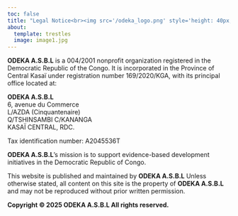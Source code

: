```yaml
---
toc: false
title: "Legal Notice<br><img src='/odeka_logo.png' style='height: 40px; margin-right: 0px; margin-left: 0px;'>"
about:
  template: trestles
  image: image1.jpg
---
```


**ODEKA A.S.B.L** is a 004/2001 nonprofit organization registered in the Democratic Republic of the Congo. It is incorporated in the Province of Central Kasaï under registration number 169/2020/KGA, with its principal office located at:

**ODEKA A.S.B.L**<br>
6, avenue du Commerce<br>
L/AZDA (Cinquantenaire)<br>
Q/TSHINSAMBI C/KANANGA<br>
KASAÏ CENTRAL, RDC.<br>

Tax identification number: A2045536T

**ODEKA A.S.B.L**’s mission is to support evidence-based development initiatives in the Democratic Republic of Congo.

This website is published and maintained by **ODEKA A.S.B.L** Unless otherwise stated, all content on this site is the property of **ODEKA A.S.B.L** and may not be reproduced without prior written permission.

**Copyright © 2025 ODEKA A.S.B.L All rights reserved.**